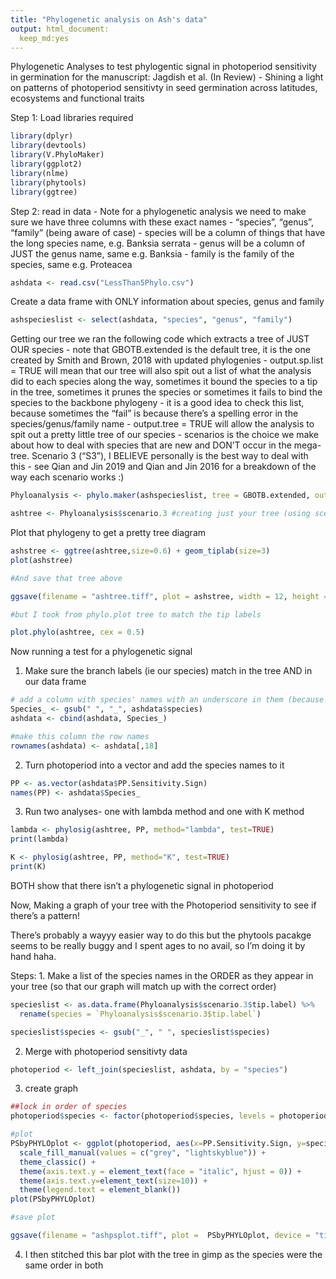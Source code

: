 ```yaml
---
title: "Phylogenetic analysis on Ash's data"
output: html_document:
  keep_md:yes
---
```


Phylogenetic Analyses to test phylogentic signal in photoperiod sensitivity in germination for the manuscript: Jagdish et al. (In Review) - Shining a light on patterns of photoperiod sensitivty in seed germination across latitudes, ecosystems and functional traits

Step 1: Load libraries required
```r
library(dplyr)
library(devtools)
library(V.PhyloMaker)
library(ggplot2)
library(nlme)
library(phytools)
library(ggtree)
```

Step 2: read in data
- Note for a phylogenetic analysis we need to make sure we have three columns with these exact names - "species", "genus", "family" (being aware of case)
- species will be a column of things that have the long species name, e.g. Banksia serrata
- genus will be a column of JUST the genus name, same e.g. Banksia
- family is the family of the species, same e.g. Proteacea

```r
ashdata <- read.csv("LessThan5Phylo.csv")
```

Create a data frame with ONLY information about species, genus and family

```r
ashspecieslist <- select(ashdata, "species", "genus", "family")
```

Getting our tree
we ran the following code which extracts a tree of JUST OUR species
- note that GBOTB.extended is the default tree, it is the one created by Smith and Brown, 2018 with updated phylogenies
- output.sp.list = TRUE will mean that our tree will also spit out a list of what the analysis did to each species along the way, sometimes it bound the species to a tip in the tree, sometimes it prunes the species or sometimes it fails to bind the species to the backbone phylogeny - it is a good idea to check this list, because sometimes the "fail" is because there's a spelling error in the species/genus/family name
- output.tree = TRUE will allow the analysis to spit out a pretty little tree of our species
- scenarios is the choice we make about how to deal with species that are new and DON'T occur in the mega-tree. Scenario 3 ("S3"), I BELIEVE personally is the best way to deal with this - see Qian and Jin 2019 and Qian and Jin 2016 for a breakdown of the way each scenario works :)

```r
Phyloanalysis <- phylo.maker(ashspecieslist, tree = GBOTB.extended, output.sp.list = TRUE, output.tree = TRUE, scenarios = "S3")

ashtree <- Phyloanalysis$scenario.3 #creating just your tree (using scenario 3)
```

Plot that phylogeny to get a pretty tree diagram

```r
ashstree <- ggtree(ashtree,size=0.6) + geom_tiplab(size=3)
plot(ashstree)

#And save that tree above 

ggsave(filename = "ashtree.tiff", plot = ashstree, width = 12, height = 8, units = "in")

#but I took from phylo.plot tree to match the tip labels

plot.phylo(ashtree, cex = 0.5)


```


Now running a test for a phylogenetic signal

1. Make sure the branch labels (ie our species) match in the tree AND in our data frame

```r
# add a column with species' names with an underscore in them (because that's what V.phylomaker does to the species labels)
Species_ <- gsub(" ", "_", ashdata$species)
ashdata <- cbind(ashdata, Species_)

#make this column the row names 
rownames(ashdata) <- ashdata[,18]
```

2. Turn photoperiod into a vector and add the species names to it

```r
PP <- as.vector(ashdata$PP.Sensitivity.Sign)
names(PP) <- ashdata$Species_
```

3. Run two analyses- one with lambda method and one with K method

```r
lambda <- phylosig(ashtree, PP, method="lambda", test=TRUE)
print(lambda)

K <- phylosig(ashtree, PP, method="K", test=TRUE)
print(K)
```

BOTH show that there isn't a phylogenetic signal in photoperiod



Now, Making a graph of your tree with the Photoperiod sensitivity to see if there's a pattern!

There's probably a wayyy easier way to do this but the phytools pacakge seems to be really buggy and I spent ages to no avail, so I'm doing it by hand haha.

Steps:
1. Make a list of the species names in the ORDER as they appear in your tree (so that our graph will match up with the correct order)

```r
specieslist <- as.data.frame(Phyloanalysis$scenario.3$tip.label) %>%
  rename(species = `Phyloanalysis$scenario.3$tip.label`)

specieslist$species <- gsub("_", " ", specieslist$species)

```

2. Merge with photoperiod sensitivty data

```r
photoperiod <- left_join(specieslist, ashdata, by = "species")
```

3. create graph

```r
##lock in order of species
photoperiod$species <- factor(photoperiod$species, levels = photoperiod$species)

#plot
PSbyPHYLOplot <- ggplot(photoperiod, aes(x=PP.Sensitivity.Sign, y=species, fill = as.factor(Significance))) + geom_col() +
  scale_fill_manual(values = c("grey", "lightskyblue")) +
  theme_classic() +
  theme(axis.text.y = element_text(face = "italic", hjust = 0)) +
  theme(axis.text.y=element_text(size=10)) +
  theme(legend.text = element_blank())
plot(PSbyPHYLOplot)

#save plot

ggsave(filename = "ashpsplot.tiff", plot =  PSbyPHYLOplot, device = "tiff", dpi = 100, width= 15, height= 25, units = "in")
```

4. I then stitched this bar plot with the tree in gimp as the species were the same order in both







